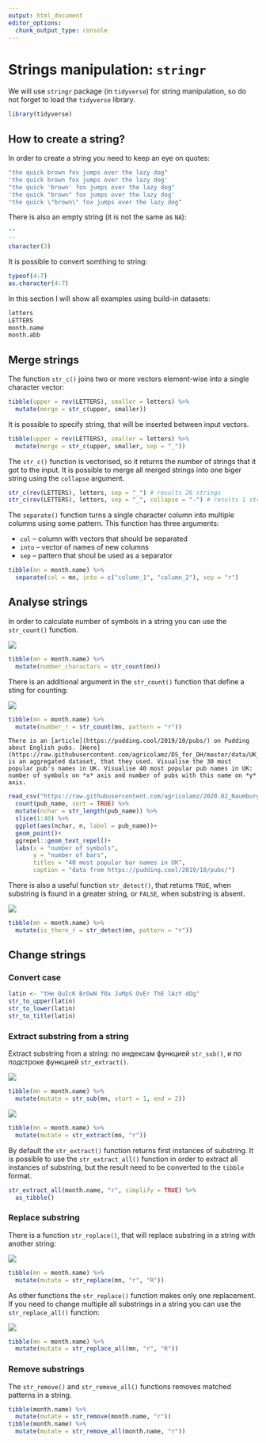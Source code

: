 ```yaml
---
output: html_document
editor_options: 
  chunk_output_type: console
---
```

# Strings manipulation: `stringr` {#stringr}

We will use `stringr` package (in `tidyverse`) for string manipulation, so do not forget to load the `tidyverse` library.

```r
library(tidyverse)
```

## How to create a string?

In order to create a string you need to keep an eye on quotes:
```r
"the quick brown fox jumps over the lazy dog"
'the quick brown fox jumps over the lazy dog'
"the quick 'brown' fox jumps over the lazy dog"
'the quick "brown" fox jumps over the lazy dog'
"the quick \"brown\" fox jumps over the lazy dog"
```

There is also an empty string (it is not the same as `NA`):
```r
""
''
character(3)
```

It is possible to convert somthing to string:
```r
typeof(4:7)
as.character(4:7)
```

In this section I will show all examples using build-in datasets:
```r
letters
LETTERS
month.name
month.abb
```

## Merge strings

The function `str_c()` joins two or more vectors element-wise into a single character vector:
```r
tibble(upper = rev(LETTERS), smaller = letters) %>% 
  mutate(merge = str_c(upper, smaller))
```

It is possible to specify string, that will be inserted between input vectors.

```r
tibble(upper = rev(LETTERS), smaller = letters) %>% 
  mutate(merge = str_c(upper, smaller, sep = "_"))
```

The `str_c()` function is vectorised, so it returns the number of strings that it got to the input. It is possible to merge all merged strings into one biger string using the `collapse` argument.

```r
str_c(rev(LETTERS), letters, sep = "_") # results 26 strings
str_c(rev(LETTERS), letters, sep = "_", collapse = "-") # results 1 string
```

The `separate()` function turns a single character column into multiple columns using some pattern. This function has three arguments:

* `col` -- column with vectors that should be separated
* `into` -- vector of names of new columns
* `sep` -- pattern that shoul be used as a separator

```r
tibble(mn = month.name) %>% 
  separate(col = mn, into = c("column_1", "column_2"), sep = "r")
```

## Analyse strings
In order to calculate number of symbols in a string you can use the `str_count()` function.

![](images/5.01_str_length.png)

```r
tibble(mn = month.name) %>% 
  mutate(number_charactars = str_count(mn))
```

There is an additional argument in the `str_count()` function that define a sting for counting: 

![](images/5.02_str_count.png)


```r
tibble(mn = month.name) %>% 
  mutate(number_r = str_count(mn, pattern = "r"))
```

```block
There is an [article](https://pudding.cool/2019/10/pubs/) on Pudding about English pubs. [Here](https://raw.githubusercontent.com/agricolamz/DS_for_DH/master/data/UK_pubs.csv) is an aggregated dataset, that they used. Visualise the 30 most popular pub's names in UK. Visualise 40 most popular pub names in UK: number of symbols on *x* axis and number of pubs with this name on *y* axis.
```

```r
read_csv("https://raw.githubusercontent.com/agricolamz/2020.02_Naumburg_R/master/data/UK_pubs.csv") %>% 
  count(pub_name, sort = TRUE) %>% 
  mutate(nchar = str_length(pub_name)) %>% 
  slice(1:40) %>% 
  ggplot(aes(nchar, n, label = pub_name))+
  geom_point()+
  ggrepel::geom_text_repel()+
  labs(x = "number of symbols",
       y = "number of bars",
       titles = "40 most popular bar names in UK",
       caption = "data from https://pudding.cool/2019/10/pubs/")
```

There is also a useful function `str_detect()`, that returns `TRUE`, when substring is found in a greater string, or `FALSE`, when substring is absent.

![](images/5.03_str_detect.png)

```r
tibble(mn = month.name) %>% 
  mutate(is_there_r = str_detect(mn, pattern = "r"))
```

## Change strings
### Convert case
```r
latin <- "tHe QuIcK BrOwN fOx JuMpS OvEr ThE lAzY dOg"
str_to_upper(latin)
str_to_lower(latin)
str_to_title(latin)
```

### Extract substring from a string
Extract substring from a string: по индексам функцией `str_sub()`, и по подстроке функцией `str_extract()`.

![](images/5.04_str_sub.png)

```r
tibble(mn = month.name) %>% 
  mutate(mutate = str_sub(mn, start = 1, end = 2))
```

![](images/5.05_str_extract.png)      

```r
tibble(mn = month.name) %>% 
  mutate(mutate = str_extract(mn, "r"))
```

By default the `str_extract()` function returns first instances of substring. It is possible to use the `str_extract_all()` function in order to extract all instances of substring, but the result need to be converted to the `tibble` format.

```r
str_extract_all(month.name, "r", simplify = TRUE) %>% 
  as_tibble()
```

### Replace substring

There is a function `str_replace()`, that will replace substring in a string with another string:

![](images/5.06_str_replace.png)

```r
tibble(mn = month.name) %>% 
  mutate(mutate = str_replace(mn, "r", "R"))
```

As other functions the `str_replace()` function makes only one replacement. If you need to change multiple all substrings in a string you can use the `str_replace_all()` function:

![](images/5.07_str_replace_all.png)

```r
tibble(mn = month.name) %>% 
  mutate(mutate = str_replace_all(mn, "r", "R"))
```

### Remove substrings
The `str_remove()` and `str_remove_all()` functions removes matched patterns in a string.

```r
tibble(month.name) %>% 
  mutate(mutate = str_remove(month.name, "r"))
tibble(month.name) %>% 
  mutate(mutate = str_remove_all(month.name, "r"))
```

